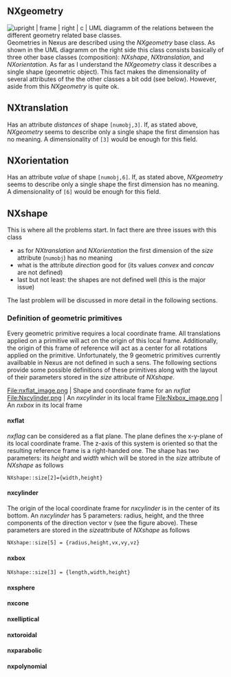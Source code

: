 == NXgeometry == 
[[Image:Nxgeometry_uml.png | upright | frame | right | c | UML diagramm of the relations between the different geometry related base classes. ]]
Geometries in Nexus are described using the ''NXgeometry'' base class. As shown in the UML diagramm on the right side this class consists basically of three other base classes (composition): ''NXshape'', ''NXtranslation'', and ''NXorientation''.
As far as I understand the ''NXgeometry'' class it describes a single shape (geometric object). This fact makes the dimensionality of several attributes of the the other classes a bit odd (see below).
However, aside from this ''NXgeometry'' is quite ok. 

== NXtranslation == 
Has an attribute ''distances'' of shape <tt>[numobj,3]</tt>. If, as stated above, ''NXgeometry'' seems to describe only a single shape the first dimension has no meaning. A dimensionality of <tt>[3]</tt> would be enough for this field.

== NXorientation == 
Has an attribute ''value'' of shape <tt>[numobj,6]</tt>. If, as stated above, ''NXgeometry'' seems to describe only a single shape the first dimension has no meaning. A dimensionality of <tt>[6]</tt> would be enough for this field.

== NXshape == 
This is where all the problems start. In fact there are three issues with this class

* as for ''NXtranslation'' and ''NXorientation'' the first dimension of the ''size'' attribute (<tt>numobj</tt>) has no meaning
* what is the attribute ''direction'' good for (its values ''convex'' and ''concav'' are not defined)
* last but not least: the shapes are not defined well (this is the major issue)
The last problem will be discussed in more detail in the following sections.

=== Definition of geometric primitives ===
Every geometric primitive requires a local coordinate frame. All translations applied on a primitive will act on the origin of this local frame. 
Additionally, the origin of this frame of reference will act as a center for all rotations applied on the primitive. 
Unfortunately, the 9 geometric primitives currently availbable in Nexus are not defined in such a sens. The following sections provide some possible definitions of these primitives along with the layout of their parameters stored in the ''size'' attribute of ''NXshape''.

<gallery widths=250 heights=250>
File:nxflat_image.png | Shape and coordinate frame for an ''nxflat''
File:Nxcylinder.png | An ''nxcylinder'' in its local frame
File:Nxbox_image.png | An ''nxbox'' in its local frame
</gallery>
==== nxflat ====
''nxflag'' can be considered as a flat plane. The plane defines the x-y-plane of its local coordinate frame. The z-axis of this system is oriented so that the resulting reference frame is a right-handed one. The shape has two parameters: its ''height'' and ''width'' which will be stored in the ''size'' attribute of ''NXshape'' as follows
 NXshape::size[2]={width,height}

==== nxcylinder ====
The origin of the local coordinate frame for ''nxcylinder'' is in the center of its bottom. An ''nxcylinder'' has 5 parameters:
radius, height, and the three components of the direction vector v (see the figure above). These parameters are stored in the ''size''attribute of ''NXshape'' as follows
 NXshape::size[5] = {radius,height,vx,vy,vz}

==== nxbox ====

 NXshape::size[3] = {length,width,height}


==== nxsphere ====

==== nxcone ====

==== nxelliptical ====

==== nxtoroidal ====

==== nxparabolic ====

==== nxpolynomial ====
